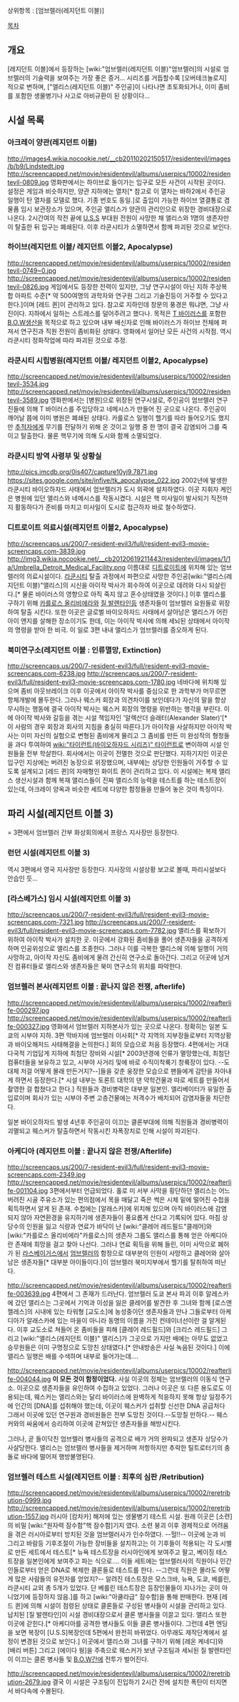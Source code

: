 상위항목 : [엄브렐러(레지던트 이블)]

[[목차]]
== 개요 ==
[레지던트 이블]에서 등장하는 [wiki:"엄브렐러(레지던트 이블)"엄브렐러]의 시설로 엄브렐러의 기술력을 보여주는 가장 좋은 증거... 시리즈를 거듭할수록 [오버테크놀로지]적으로 변하며, ["앨리스(레지던트 이블)" 주인공]이 나타나면 초토화되거나, 이미 좀비를 포함한 생물병기나 사고로 아비규환이 된 상황이다...

== 시설 목록 ==
=== 아크레이 양관(레지던트 이블) ===
http://images4.wikia.nocookie.net/__cb20110202150517/residentevil/images/b/b9/Lindstedt.jpg
http://screencapped.net/movie/residentevil/albums/userpics/10002/residentevil-0809.jpg
영화판에서는 하이브로 들이가는 입구로 모든 사건이 시작된 곳이다. 설정은 게임과 비슷하지만, 양관 지하에는 열차[* 참고로 이 열차는 바하2에서 주인공 일행이 탄 열차를 모델로 했다. 기종 번호도 동일.]로 출입이 가능한 하이브 열결통로 겸 물품 임시 보관장소가 있으며, 주인공 앨리스가 양관의 관리인으로 위장한 경비대장으로 나온다. 2시간여의 작전 끝에 [[U.S.S]] 부대원 전원이 사망한 채 앨리스와 1명의 생존자만이 탈출한 뒤 입구는 폐쇄된다. 이후 라쿤시티가 소멸하면서 함께 파괴된 것으로 보인다.

=== 하이브(레지던트 이블/ 레지던트 이블2, Apocalypse) ===
http://screencapped.net/movie/residentevil/albums/userpics/10002/residentevil-0749~0.jpg
http://screencapped.net/movie/residentevil/albums/userpics/10002/residentevil-0826.jpg
게임에서도 등장한 전력이 있지만, 그냥 연구시설이 아닌 지하 주상복합 아파트 수준[* 약 500여명의 과학자와 연구원 그리고 기술진등이 거주할 수 있다고 한다.]이며 [레드 퀸]이 관리하고 있다. 참고로 지하인데 창문의 풍경은 뭐냐면, 그냥 사진이다. 지하에서 일하는 스트레스를 덜어주려고 했다나. 목적은 [[T 바이러스]]를 포함한 [[B.O.W]]생산을 목적으로 하고 있으며 내부 배신자로 인해 바이러스가 하이브 전체에 퍼져서 연구진과 직원 전원이 좀비화된 상태다. 영화에서 일어난 모든 사건의 시작점. 역시 라쿤시티 정화작업에 따라 파괴된 것으로 추정.

=== 라쿤시티 시립병원(레지던트 이블/ 레지던트 이블2, Apocalypse) ===
http://screencapped.net/movie/residentevil/albums/userpics/10002/residentevil-3534.jpg
http://screencapped.net/movie/residentevil/albums/userpics/10002/residentevil-3589.jpg
영화판에서는 [병원]으로 위장된 연구시설로, 주인공이 엄브렐러 연구진들에 의해 T 바이러스를 주입당하고 네메시스가 만들어 진 곳으로 나온다. 주인공이 깨어날 쯤에 이미 병원은 폐쇄된 상태다. 카를로스 일행이 헬기를 따라 들어오기도 했지만 [[추적자]]에게 무기를 전달하기 위해 온 것이고 일행 중 한 명이 결국 감염되어 그를 죽이고 탈출한다. 물론 핵무기에 의해 도시와 함께 소멸되었다.

=== 라쿤시티 방역 사령부 및 상황실 ===
http://pics.imcdb.org/0is407/capture10yj9.7871.jpg
https://sites.google.com/site/infive/tk_apocalypse_022.jpg
2002년에 발생한 라쿤시티 바이오하자드 사태에서 엄브렐러가 도시 외곽에 설치하였다. 이곳 지휘자 케인은 병원에 있던 앨리스와 네메시스를 작동시켰다. 시설은 핵 미사일이 발사되기 직전까지 활동하다가  준비를 마치고 미사일이 도시로 접근하자 바로 철수하였다.

=== 디트로이트 의료시설(레지던트 이블2, Apocalypse) ===
http://screencaps.us/200/7-resident-evil3/full/resident-evil3-movie-screencaps.com-3839.jpg
http://img3.wikia.nocookie.net/__cb20120619211443/residentevil/images/1/1a/Umbrella_Detroit_Medical_Facility.png
이름대로 [[디트로이트]]에 위치해 있는 엄브렐러의 의료시설이다. [[라쿤시티]] 탈출 과정에서 파편으로 사망한 주인공[wiki:"앨리스(레지던트 이블)"앨리스]의 시신을 아이작 박사가 회수하여 이곳으로 데려와 다시 되살린다.[* 물론 바이러스의 영향으로 아직 죽지 않고 혼수상태였을 것이다.] 이후 앨리스를 구하기 위해 [[카를로스 올리비에라]]와 [[질 발렌타인]]등 생존자들이 엄브렐러 요원들로 위장하여 탈출 시킨다. 또한 이곳은 글로벌 바이오하자드 사태에서 살아남은 앨리스가 어린아이 앤지를 살해한 장소이기도 한데, 이는 아이작 박사에 의해 세뇌된 상태에서 아이작의 명령을 받아 한 비극. 이 일로 3편 내내 앨리스가 엄브렐러를 증오하게 된다.

=== 북미연구소(레지던트 이블 : 인류멸망, Extinction) ===
http://screencaps.us/200/7-resident-evil3/full/resident-evil3-movie-screencaps.com-6238.jpg
http://screencaps.us/200/7-resident-evil3/full/resident-evil3-movie-screencaps.com-1780.jpg
네바다에 위치해 있으며 좀비 아웃브레이크 이후 이곳에서 아이작 박사를 중심으로 한 과학부가 머무르면 항체개발에 몰두한다. 그러나 웨스커 회장과 의견차이를 보인데다가 자신의 말을 항상 무시하는 행동에 결국 아이작 박사는 웨스커 회장의 명령을 위반하는 행각을 부린다. 이에 아이작 박사와 갈등을 겪는 시설 책임자인 '알렉산더 슬래터(Alexander Slater)'[* 이 사람의 경우 회장과 회사의 지침을 충실히 따른다.]가 아이작을 사살하지만 아이작 박사는 이미 자신의 실험으로 변형된 좀비에게 물리고 그 좀비를 만든 미 완성작의 형청들을 과다 투여하여 [[wiki:"타이런트(바이오하자드 시리즈)" 타이런트]]로 변이하여 시설 인원들을 전부 학살한다. 회사에서는 이곳이 전멸한 것으로 판단했다. 지하기지인 이곳은 입구인 지상에는 버려진 농장으로 위장했으며, 내부에는 상당한 인원들이 거주할 수 있도록 설계되고 [레드 퀸]의 자매형인 화이트 퀸이 관리하고 있다. 이 시설에는 복제 앨리스 생산시설과 함께 복재 앨리스들이 진짜 앨리스의 능력을 테스트를 하는 테스트장이 있는데, 아크레이 양옥과 비슷한 세트에 다양한 함정들을 만들어 놓은 것이 특징이다.

== 파리 시설(레지던트 이블 3) ===
3편에서 엄브렐러 간부 화상회의에서 프랑스 지사장만 등장한다.

=== 런던 시설(레지던트 이블 3) ===
역시 3편에서 영국 지사장만 등장한다. 지사장의 시설상황 보고로 볼때, 파리시설보다 안습인 듯...

=== [라스베가스] 임시 시설(레지던트 이블 3) ===
http://screencaps.us/200/7-resident-evil3/full/resident-evil3-movie-screencaps.com-7321.jpg
http://screencaps.us/200/7-resident-evil3/full/resident-evil3-movie-screencaps.com-7782.jpg
앨리스를 확보하기 위하여 아이작 박사가 설치한 곳. 이곳에서 강화된 좀비들을 풀어 생존자들을 공격하게 하며 인공위성으로 앨리스를 조종한다. 그러나 이를 극복한 앨리스에 의해 일행이 거의 사망하고, 아이작 자신도 좀비에게 물려 간신히 연구소로 돌아간다. 그리고 이곳에 남겨진 컴퓨터들로 앨리스와 생존자들은 북미 연구소의 위치를 파악한다.


=== 엄브렐러 본사(레지던트 이블 : 끝나지 않은 전쟁, afterlife) ===
http://screencapped.net/movie/residentevil/albums/userpics/10002/reafterlife-000297.jpg
http://screencapped.net/movie/residentevil/albums/userpics/10002/reafterlife-000327.jpg
영화에서 엄브렐러 지하본사가 있는 곳으로 나온다. 정확히는 일본 도쿄의 시부야 지하. 3편 막바지에 엄브렐러 이사회[* 각 지역의 지부장들로부터 지역상황과 바이오해저드 사태해결을 논의한다.] 회의 모습으로 처음 등장했다. 4편에서는 거대 다국적 기업답게 지하에 최첨단 장비와 시설[* 2003년경에 인류가 멸망했는데, 최첨단 컴퓨터들을 보유하고 있고, 시부야 사거리 및에 바로 수직이착륙기 창륙장이 있다. --도대체 저걸 어떻게 몰래 만든거지?--]들을 갖춘 웅장한 모습으로 팬들에게 감탄을 자아내게 하면서 등장한다.[* 시설 내부는 토론트 대학의 댄 약학건물과 따로 세트를 만들어서 촬영한 걸 합쳤다고 한다.] 직원들과 경비병력은 대부분 일본인. 엘리베이터가 유일한 출입로이며 회사가 있는 시부야 주변 고층건물에는 저격수가 배치되어 감염자들을 차단한다.

일본 바이오하자드 발생 4년후 주인공이 이끄는 클론부대에 의해 직원들과 경비병력이 괴멸되고 웨스커가 탈출하면서 작동시킨 자폭장치로 인해 시설이 파괴된다.

=== 아케디아 (레지던트 이블 : 끝나지 않은 전쟁/Afterlife) ===
http://screencaps.us/200/7-resident-evil3/full/resident-evil3-movie-screencaps.com-2349.jpg
http://screencapped.net/movie/residentevil/albums/userpics/10002/reafterlife-001104.jpg
3편에서부터 언급되었다. 홀로 미 서부 사막을 횡단하던 앨리스는 어느 버려진 시골 주유소가 있는 편의점에서 목을 매달고 죽은 썩은 시체 밑에 떨어진 수첩을 획득하면서 알게 된 존재. 수첩에는 [알래스카]에 위치해 있으며 아직 바이러스에 감염되지 않아 자연환경을 유지하기에 생존자들이 풍요롭게 산다고 기록되어 있다. 마침 상당수의 인원을 잃고 식량과 연료가 바닥이 난 [wiki:"클레어 레드필드"클레어]와 [wiki:"카를로스 올리비에라"카를로스]의 생존자 그룹도 앨리스를 통해 얻은 아케디아란 존재에 희망을 걸고 찾아 나선다. 그러나 연료 획득을 위해 들린, 이미 사막으로 폐허가 된 [[라스베이거스]]에서 [[엄브렐러]]의 함정으로 대부분의 인원이 사망하고 클레어와 살아남은 생존자들[* 대부분 아이들이다.]이 엄브렐러 북미지부에서 헬기를 탈취하여 떠난다.

http://screencapped.net/movie/residentevil/albums/userpics/10002/reafterlife-003639.jpg
4편에서 그 존재가 드러난다. 엄브렐러 도쿄 본사 파괴 이후 알레스카에 갔던 앨리스는 그곳에서 기억과 이성을 잃은 클레어를 발견한 후 그녀와 함께 [로스앤젤레스]의 시내에 있는 타워형 [교도소]에 농성중이던 생존자들과 만나 그들로부터 아케디아가 알래스카에 있는 마을이 아니라 동명의 이름을 가진 컨테이너선이란 걸 알게된다. 이후 교도소로 쳐들어 온 좀비들을 피해 [클레어 레드필드]와 [크리스 레드필드] 그리고 [wiki:"앨리스(레지던트 이블)" 앨리스]가 그곳으로 가지만 배에는 아무도 없었고 승무원들은 이미 구명정으로 도망친 상태였다.[* 안내방송은 사실 녹음된 것이다.] 이에 앨리스 일행은 배를 수색하며 내부로 들어가는데….

http://screencapped.net/movie/residentevil/albums/userpics/10002/reafterlife-004044.jpg
'''이 모든 것이 함정이었다.'''
사실 이곳의 정체는 엄브렐러의 이동식 연구소. 이곳으로 생존자들을 유인하여 수집하고 있었다. 그러나 이곳은 또 다른 용도로도 이용되는데, 웨스커는 앨리스와는 달리 바이러스에 완벽하게 적응하지 못해 항상 일정주기에 인간의 [DNA]를 섭취해야 했는데, 이곳이 웨스커가 섭취할 신선한 DNA 공급처다 그래서 이곳에 있던 연구원과 경비원들은 전부 도망친 것이다.--도망칠 만하다.-- 웨스커와의 싸움에서 승리하여 이곳에 갇쳐있던 생존자들을 해방시킨다.

그러나, 곧 들이닥친 엄브렐러 병사들의 공격으로 배가 거의 완파되고 생존자 상당수가 사살당한다. 앨리스는 엄브렐러 병사들을 제거하며 저항하지만 추락한 틸트로터기의 충돌로 바다에 떨어져 행방불명된다.

=== 엄브렐러 테스트 시설(레지던트 이블 : 최후의 심판 /Retribution) ===
http://screencapped.net/movie/residentevil/albums/userpics/10002/reretribution-0999.jpg
http://screencapped.net/movie/residentevil/albums/userpics/10002/reretribution-1557.jpg
러시아 [캄차카] 해저에 있는 생물병기 테스트 시설. 원래 이곳은 [소련]의 비밀 [wiki:"원자력 잠수함"핵 잠수함]기지 였다. 소련 붕괴 이후 경제적으로 어려움을 겪은 러시아로부터 방치된 것을 엄브렐러사가 인수하였다. --헐!!-- 이곳에 눈과 비 그리고 바람등 기후조절이 가능한 장비들을 설치하고는 이 기후들이 적용되는 각 도시별로 만든 세트에서 테스트[* 뉴욕 테스트장을 러시아인에게 보여주고 팔고, 베이징 테스트장을 일본인에게 보여주고 파는 식으로…. 이들 세트에는 엄브렐러사의 직원이나 민간인들로부터 얻은 DNA로 복제한 클론들로 테스트를 한다. --그런데 직원은 몰라도 어떻게 많은 사람들의 유전자를 얻었지?-- 알려진 테스트장은 모스크바, 뉴욕, 도쿄, 베를린, 라쿤시티 교외 총 5개가 있었다. 단 베를린 테스트장은 등장인물들이 지나가는 곳이 아니었기에 등장하지 않음.]를 하고 [wiki:"아쿨라급" 잠수함]을 통해 판매한다. 현재 [레드 퀸]에 의해 시설이 점령된 상태로 클론들로 구성된 병사들이 시설을 관리하고 있다. 납치된 [질 발렌타인]이 시설 경비대장으로서 클론 병사들을 이끌고 있다. 앨리스 또한 이곳에 갇힌다.[* 아케디아를 공격한 병사들도 이들 클론 병사들이다. 그런데 4편 엔딩을 보면 복장이 [U.S.S]복장인데 5편에서 완전히 바뀌었다. 아무래도 제작단계에서 설정이 변경된 것으로 보인다.] 이곳에서 앨리스와 그녀를 구하기 위해 [레온 케네디]와 [배리 버튼] 그리고 [에이다 웡]을 주축으로 웨스커가 보낸 구조팀과 세뇌된 질 발렌타인이 이끄는 클론 병사들 및 [[B.O.W]]간에 전투가 벌어진다.

http://screencapped.net/movie/residentevil/albums/userpics/10002/reretribution-2679.jpg
결국 이 시설은 구조팀이 진입하기 2시간 전에 설치한 폭탄이 터지면서 바다속에 수몰된다.

